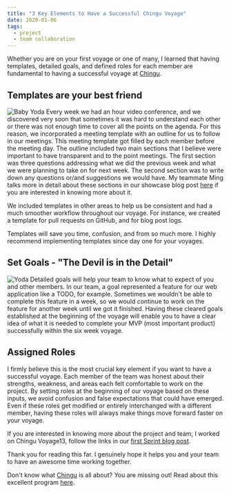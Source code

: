 ```yaml
---
title: "3 Key Elements to Have a Successful Chingu Voyage"
date: 2020-01-06
tags:
  - project
  - team collaboration
---
```


Whether you are on your first voyage or one of many, I learned that having templates, detailed goals, and defined roles for each member are fundamental to having a successful voyage at [Chingu](https://www.chingu.io/).

## Templates are your best friend
![Baby Yoda](./baby-yoda-memes.jpg)
Every week we had an hour video conference, and we discovered very soon that sometimes it was hard to understand each other or there was not enough time to cover all the points on the agenda.
For this reason, we incorporated a meeting template with an outline for us to follow in our meetings.
This meeting template got filled by each member before the meeting day. The outline included two main sections that I believe were important to have transparent and to the point meetings.
The first section was three questions addressing what we did the previous week and what we were planning to take on for next week.
The second section was to write down any questions or/and suggestions we would have. My teammate Ming talks more in detail about these sections in our showcase blog post [here](https://medium.com/@mingyong/introducing-moto-from-chingu-voyage-13-c1c1f9e98f80) if you are interested in knowing more about it.

We included templates in other areas to help us be consistent and had a much smoother workflow throughout our voyage.
For instance, we created a template for pull requests on GitHub, and for blog post logs.

Templates will save you time, confusion, and from so much more. I highly recommend implementing templates since day one for your voyages.


## Set Goals - "The Devil is in the Detail"
![Yoda](./yoda.jpg)
Detailed goals will help your team to know what to expect of you and other members. In our team, a goal represented a feature for our web application like a TODO, for example. 
Sometimes we wouldn't be able to complete this feature in a week, so we would continue to work on the feature for another week until we got it finished. 
Having these cleared goals established at the beginning of the voyage will enable you to have a clear idea of what it is needed to complete your MVP (most important product) successfully within the six week voyage.

## Assigned Roles
I firmly believe this is the most crucial key element if you want to have a successful voyage. Each member of the team was honest about their strengths, weakness, and areas each felt comfortable to work on the project. 
By setting roles at the beginning of our voyage based on these inputs, we avoid confusion and false expectations that could have emerged. Even if these roles get modified or entirely interchanged with a different member, having these roles will always make things move forward faster on your voyage.

If you are interested in knowing more about the project and team, I worked on Chingu Voyage13, follow the links in our [first Sprint blog post](https://medium.com/@mingyong/chingu-voyage-log-getting-ready-in-sprint-1-ba611ee4d210?sk=b4ae29cc217d78eb303243897e3ade71).

Thank you for reading this far. I genuinely hope it helps you and your team to have an awesome time working together.

Don't know what [Chingu](https://www.chingu.io/) is all about? You are missing out! Read about this excellent program [here](https://www.chingu.io/howitworks).